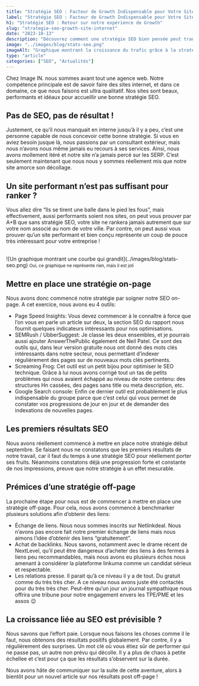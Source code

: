 ```yaml
---
title: "Stratégie SEO : Facteur de Growth Indispensable pour Votre Site Internet"
label: "Stratégie SEO : Facteur de Growth Indispensable pour Votre Site Internet"
h1: "Stratégie SEO : Retour sur notre expérience de Growth"
slug: "strategie-seo-growth-site-internet"
date: "2023-10-13"
description: "Découvrez comment une stratégie SEO bien pensée peut transformer la visibilité de votre site internet, les outils essentiels pour optimiser votre SEO, et comment nous avons mis en place des tactiques on-page et off-page efficaces."
image: "../images/blog/stats-seo.png"
imageAlt: "Graphique montrant la croissance du trafic grâce à la stratégie SEO"
type: "article"
categories: ["SEO", "Actualités"]
---
```


Chez Image IN. nous sommes avant tout une agence web. Notre compétence principale est de savoir faire des sites internet, et dans ce domaine, ce que nous faisons est ultra qualitatif. Nos sites sont beaux, performants et idéaux pour accueillir une bonne stratégie SEO.

## Pas de SEO, pas de résultat !

Justement, ce qu’il nous manquait en interne jusqu’à il y a peu, c’est une personne capable de nous concevoir cette bonne stratégie. Si vous en aviez besoin jusque là, nous passions par un consultant extérieur, mais nous n’avons nous même jamais eu recours à ses services. Ainsi, nous avons mollement itéré et notre site n’a jamais percé sur les SERP. C’est seulement maintenant que nous nous y sommes réellement mis que notre site amorce son décollage.

## Un site performant n’est pas suffisant pour ranker ?

Vous allez dire “Ils se tirent une balle dans le pied les fous”, mais effectivement, aussi performants soient nos sites, on peut vous prouver par A+B que sans stratégie SEO, votre site ne rankera jamais autrement que sur votre nom associé au nom de votre ville. Par contre, on peut aussi vous prouver qu’un site performant et bien conçu représente un coup de pouce très intéressant pour votre entreprise !

<br />
![Un graphique montrant une courbe qui grandit](../images/blog/stats-seo.png)
<small className="center">Oui, ce graphique ne représente rien, mais il est joli</small>
<br />

## Mettre en place une stratégie on-page

Nous avons donc commencé notre stratégie par soigner notre SEO on-page. A cet exercice, nous avons eu 4 outils:

- Page Speed Insights: Vous devez commencer à le connaître à force que l’on vous en parle un article sur deux, la section SEO du rapport nous fournit quelques indicateurs intéressants pour nos optimisations.
- SEMRush / UbberSuggest: Je classe les deux ensembles, et je pourrais aussi ajouter AnswerThePublic également de Neil Patel. Ce sont des outils qui, dans leur version gratuite nous ont donné des mots clés intéressants dans notre secteur, nous permettant d’indexer régulièrement des pages sur de nouveaux mots clés pertinents.
- Screaming Frog: Cet outil est un petit bijou pour optimiser le SEO technique. Grâce à lui nous avons corrigé tout un tas de petits problèmes qui nous avaient échappé au niveau de notre contenu: des structures Hn cassées, des pages sans title ou meta description, etc.
- Google Search console: Enfin ce dernier outil est probablement le plus indispensable du groupe parce que c’est celui qui vous permet de constater vos progressions de jour en jour et de demander des indexations de nouvelles pages.

## Les premiers résultats SEO

Nous avons réellement commencé à mettre en place notre stratégie début septembre. Se faisant nous ne constatons que les premiers résultats de notre travail, car il faut du temps à une stratégie SEO pour réellement porter ses fruits. Néanmoins constatons déjà une progression forte et constante de nos impressions, preuve que notre stratégie à un effet mesurable.

## Prémices d’une stratégie off-page

La prochaine étape pour nous est de commencer à mettre en place une stratégie off-page. Pour cela, nous avons commencé à benchmarker plusieurs solutions afin d’obtenir des liens:

- Échange de liens. Nous nous sommes inscrits sur Netlinkdeal. Nous n’avons pas encore fait notre premier échange de liens mais nous aimons l’idée d’obtenir des liens “gratuitement”.
- Achat de backlinks. Nous savons, notamment avec le drame récent de NextLevel, qu’il peut être dangereux d’acheter des liens à des fermes à liens peu recommandables, mais nous avons eu plusieurs échos nous amenant à considérer la plateforme linkuma comme un candidat sérieux et respectable.
- Les relations presse. Il parait qu’à ce niveau il y a de tout. Du gratuit comme du très très cher. A ce niveau nous avons juste été contactés pour du très très cher. Peut-être qu’un jour un journal sympathique nous offrira une tribune pour notre engagement envers les TPE/PME et les assos 😉

## La croissance liée au SEO est prévisible ?

Nous savons que l’effort paie. Lorsque nous faisons les choses comme il le faut, nous obtenons des résultats positifs globalement. Par contre, il y a régulièrement des surprises. Un mot clé où vous étiez sûr de performer qui ne passe pas, un autre non prévu qui décolle. Il y a plus de chaos à petite échellee et c’est pour ça que les résultats s’observent sur la durée.

Nous avons hâte de communiquer sur la suite de cette aventure, alors à bientôt pour un nouvel article sur nos résultats post off-page !